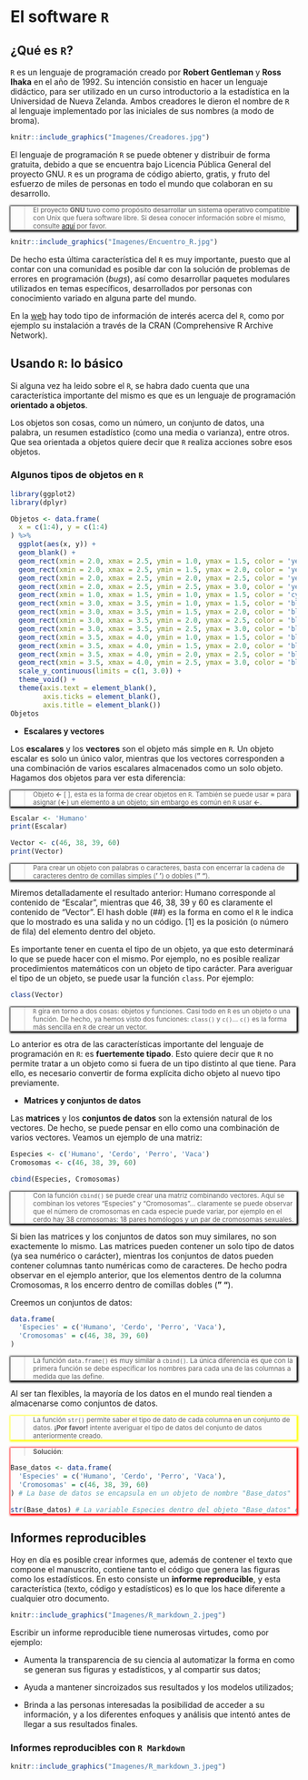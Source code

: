 # El software `R` {#R}

## ¿Qué es `R`?

`R` es un lenguaje de programación creado por **Robert Gentleman** y **Ross Ihaka** en el año de 1992. Su intención consistio en hacer un lenguaje didáctico, para ser utilizado en un curso introductorio a la estadística en la Universidad de Nueva Zelanda. Ambos creadores le dieron el nombre de `R` al lenguaje implementado por las iniciales de sus nombres (a modo de broma).

```r
knitr::include_graphics("Imagenes/Creadores.jpg")
```

El lenguaje de programación `R` se puede obtener y distribuir de forma gratuita, debido a que se encuentra bajo Licencia Pública General del proyecto GNU. `R` es un programa de código abierto, gratis, y fruto del esfuerzo de miles de personas en todo el mundo que colaboran en su desarrollo.

<div style="-moz-box-shadow: 1px 1px 3px 2px #000000;
  -webkit-box-shadow: 1px 1px 3px 2px #000000;
  box-shadow:         1px 1px 3px 2px #000000;">
> <i class="fa fa-paperclip"></i>
<sup>El proyecto **GNU** tuvo como propósito desarrollar un sistema operativo compatible con Unix que fuera software libre. Si desea conocer información sobre el mismo, consulte [aquí](http://www.gnu.org/) por favor.
</div>

```r
knitr::include_graphics("Imagenes/Encuentro_R.jpg")
```

De hecho esta última característica del `R` es muy importante, puesto que al contar con una comunidad es posible dar con la solución de problemas de errores en programación (*bugs*), así como desarrollar paquetes modulares utilizados en temas específicos, desarrollados por personas con conocimiento variado en alguna parte del mundo.

En la [web](https://www.r-project.org/index.html) hay todo tipo de información de interés acerca del `R`, como por ejemplo su instalación a través de la CRAN (Comprehensive R Archive Network).

## Usando `R`: lo básico
<!--
Si rara vez ha usado `R` o nunca antes, a continuación brindaremos información suficiente para poder comenzar y comprender el código `R` que se usara en gran parte de este escrito.
-->

Si alguna vez ha leido sobre el `R`, se habra dado cuenta que una característica importante del mismo es que es un lenguaje de programación **orientado a objetos**.

Los objetos son cosas, como un número, un conjunto de datos, una palabra, un resumen estadístico (como una media o varianza), entre otros. Que sea orientada a objetos quiere decir que `R` realiza acciones sobre esos objetos.

### Algunos tipos de objetos en `R`

```r
library(ggplot2)
library(dplyr)

Objetos <- data.frame(
  x = c(1:4), y = c(1:4)
) %>%
  ggplot(aes(x, y)) +
  geom_blank() +
  geom_rect(xmin = 2.0, xmax = 2.5, ymin = 1.0, ymax = 1.5, color = 'yellow', fill = 'yellow', alpha = 0.1) +
  geom_rect(xmin = 2.0, xmax = 2.5, ymin = 1.5, ymax = 2.0, color = 'yellow', fill = 'yellow', alpha = 0.1) +
  geom_rect(xmin = 2.0, xmax = 2.5, ymin = 2.0, ymax = 2.5, color = 'yellow', fill = 'yellow', alpha = 0.1) +
  geom_rect(xmin = 2.0, xmax = 2.5, ymin = 2.5, ymax = 3.0, color = 'yellow', fill = 'yellow', alpha = 0.1) +
  geom_rect(xmin = 1.0, xmax = 1.5, ymin = 1.0, ymax = 1.5, color = 'cyan', fill = 'cyan', alpha = 0.1) +
  geom_rect(xmin = 3.0, xmax = 3.5, ymin = 1.0, ymax = 1.5, color = 'black', fill = 'black', alpha = 0.1) +
  geom_rect(xmin = 3.0, xmax = 3.5, ymin = 1.5, ymax = 2.0, color = 'black', fill = 'black', alpha = 0.1) +
  geom_rect(xmin = 3.0, xmax = 3.5, ymin = 2.0, ymax = 2.5, color = 'black', fill = 'black', alpha = 0.1) +
  geom_rect(xmin = 3.0, xmax = 3.5, ymin = 2.5, ymax = 3.0, color = 'black', fill = 'black', alpha = 0.1) +
  geom_rect(xmin = 3.5, xmax = 4.0, ymin = 1.0, ymax = 1.5, color = 'black', fill = 'black', alpha = 0.1) +
  geom_rect(xmin = 3.5, xmax = 4.0, ymin = 1.5, ymax = 2.0, color = 'black', fill = 'black', alpha = 0.1) +
  geom_rect(xmin = 3.5, xmax = 4.0, ymin = 2.0, ymax = 2.5, color = 'black', fill = 'black', alpha = 0.1) +
  geom_rect(xmin = 3.5, xmax = 4.0, ymin = 2.5, ymax = 3.0, color = 'black', fill = 'black', alpha = 0.1) +
  scale_y_continuous(limits = c(1, 3.0)) +
  theme_void() +
  theme(axis.text = element_blank(),
        axis.ticks = element_blank(),
        axis.title = element_blank())
Objetos
```

  + **Escalares y vectores**

Los **escalares** y los **vectores** son el objeto más simple en `R`. Un objeto escalar es solo un único valor, mientras que los vectores corresponden a una combinación de varios escalares almacenados como un solo objeto. Hagamos dos objetos para ver esta diferencia:

<div style="-moz-box-shadow: 1px 1px 3px 2px #000000;
  -webkit-box-shadow: 1px 1px 3px 2px #000000;
  box-shadow:         1px 1px 3px 2px #000000;">
> <i class="fa fa-paperclip"></i>
<sup>Objeto **<-** [   ], esta es la forma de crear objetos en `R`. También se puede usar **=** para asignar (**<-**) un elemento a un objeto; sin embargo es común en `R` usar **<-**.
</div>

<!--
<style>
  .col2 {
    columns: 2 200px;         /* number of columns and width in pixels*/
    -webkit-columns: 2 200px; /* chrome, safari */
    -moz-columns: 2 200px;    /* firefox */
  }
  .col3 {
    columns: 3 100px;
    -webkit-columns: 3 100px;
    -moz-columns: 3 100px;
  }
</style>

<div class="col2">

</div>
-->

```r

Escalar <- 'Humano'
print(Escalar)

Vector <- c(46, 38, 39, 60)
print(Vector)
```

<div style="-moz-box-shadow: 1px 1px 3px 2px #000000;
  -webkit-box-shadow: 1px 1px 3px 2px #000000;
  box-shadow:         1px 1px 3px 2px #000000;">
> <i class="fa fa-paperclip"></i>
<sup>
Para crear un objeto con palabras o caracteres, basta con encerrar la cadena de caracteres dentro de comillas simples (**' '**) o dobles (**" "**).
</div>

Miremos detalladamente el resultado anterior: Humano corresponde al contenido de "Escalar", mientras que 46, 38, 39 y 60 es claramente el contenido de "Vector". El hash doble (##) es la forma en como el `R` le indica que lo mostrado es una salida y no un código. [1] es la posición (o número de fila) del elemento dentro del objeto.

Es importante tener en cuenta el tipo de un objeto, ya que esto determinará lo que se puede hacer con el mismo. Por ejemplo, no es posible realizar procedimientos matemáticos con un objeto de tipo carácter. Para averiguar el tipo de un objeto, se puede usar la función `class`. Por ejemplo:

```r

class(Vector)
```

<div style="-moz-box-shadow: 1px 1px 3px 2px #000000;
  -webkit-box-shadow: 1px 1px 3px 2px #000000;
  box-shadow:         1px 1px 3px 2px #000000;">
> <i class="fa fa-paperclip"></i>
<sup> `R` gira en torno a dos cosas: objetos y funciones. Casi todo en `R` es un objeto o una función. De hecho, ya hemos visto dos funciones: `class()` y `c()`... `c()` es la forma más sencilla en `R` de crear un vector.
</div>

Lo anterior es otra de las características importante del lenguaje de programación en `R`: es **fuertemente tipado**. Esto quiere decir que `R` no permite tratar a un objeto como si fuera de un tipo distinto al que tiene. Para ello, es necesario convertir de forma explícita dicho objeto al nuevo tipo previamente.

  + **Matrices y conjuntos de datos**

Las **matrices** y los **conjuntos de datos** son la extensión natural de los vectores. De hecho, se puede pensar en ello como una combinación de varios vectores. Veamos un ejemplo de una matriz:

```r

Especies <- c('Humano', 'Cerdo', 'Perro', 'Vaca')
Cromosomas <- c(46, 38, 39, 60)

cbind(Especies, Cromosomas)
```

<div style="-moz-box-shadow: 1px 1px 3px 2px #000000;
  -webkit-box-shadow: 1px 1px 3px 2px #000000;
  box-shadow:         1px 1px 3px 2px #000000;">
> <i class="fa fa-paperclip"></i>
<sup> Con la función `cbind()` se puede crear una matriz combinando vectores. Aquí se combinan los vetores "Especies" y "Cromosomas"... claramente se puede observar que el número de cromosomas en cada especie puede variar, por ejemplo en el cerdo hay 38 cromosomas: 18 pares homólogos y un par de cromosomas sexuales.
</div>

Si bien las matrices y los conjuntos de datos son muy similares, no son exactemente lo mismo. Las matrices pueden contener un solo tipo de datos (ya sea numérico o carácter), mientras los conjuntos de datos pueden contener columnas tanto numéricas como de caracteres. De hecho podra observar en el ejemplo anterior, que los elementos dentro de la columna Cromosomas, `R` los encerro dentro de comillas dobles (**" "**).

Creemos un conjuntos de datos:

```r
data.frame(
  'Especies' = c('Humano', 'Cerdo', 'Perro', 'Vaca'),
  'Cromosomas' = c(46, 38, 39, 60)
)
```

<div style="-moz-box-shadow: 1px 1px 3px 2px #000000;
  -webkit-box-shadow: 1px 1px 3px 2px #000000;
  box-shadow:         1px 1px 3px 2px #000000;">
> <i class="fa fa-paperclip"></i>
<sup> La función `data.frame()` es muy similar a `cbind()`. La única diferencia es que con la primera función se debe especificar los nombres para cada una de las columnas a medida que las define.
</div>

Al ser tan flexibles, la mayoría de los datos en el mundo real tienden a almacenarse como conjuntos de datos.

<div style="-moz-box-shadow: 1px 1px 3px 2px #ffff00;
  -webkit-box-shadow: 1px 1px 3px 2px #ffff00;
  box-shadow:         1px 1px 3px 2px #ffff00;">
> <i class="fa fa-pencil"></i>
<sup>La función `str()` permite saber el tipo de dato de cada columna en un conjunto de datos. **¡Por favor!** intente averiguar el tipo de datos del conjunto de datos anteriormente creado.
</div>

<div style="-moz-box-shadow: 1px 1px 3px 2px #ff0000;
  -webkit-box-shadow: 1px 1px 3px 2px #ff0000;
  box-shadow:         1px 1px 3px 2px #ff0000;">
> <i class="fa fa-magic"></i>
<sup>**Solución**:

```r

Base_datos <- data.frame(
  'Especies' = c('Humano', 'Cerdo', 'Perro', 'Vaca'),
  'Cromosomas' = c(46, 38, 39, 60)
) # La base de datos se encapsula en un objeto de nombre "Base_datos"

str(Base_datos) # La variable Especies dentro del objeto "Base_datos" es un factor, mientras que Cromosomas corresponde a tipo numérico.
```
</div>



## Informes reproducibles

Hoy en día es posible crear informes que, además de contener el texto que compone el manuscrito, contiene tanto el código que genera las figuras como los estadísticos. En esto consiste un **informe reproducible**, y esta característica (texto, código y estadísticos) es lo que los hace diferente a cualquier otro documento.

```r
knitr::include_graphics("Imagenes/R_markdown_2.jpeg")
```

Escribir un informe reproducible tiene numerosas virtudes, como por ejemplo:

  - Aumenta la transparencia de su ciencia al automatizar la forma en como se generan sus figuras y estadísticos, y al compartir sus datos;
  
  - Ayuda a mantener sincroizados sus resultados y los modelos utilizados;
  
  - Brinda a las personas interesadas la posibilidad de acceder a su información, y a los diferentes enfoques y análisis que intentó antes de llegar a sus resultados finales.

### Informes reproducibles con `R Markdown`

```r
knitr::include_graphics("Imagenes/R_markdown_3.jpeg")
```

